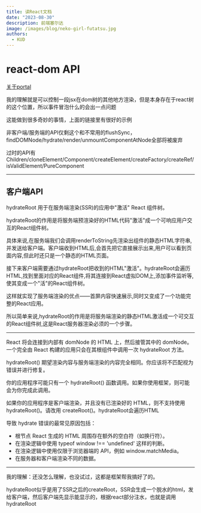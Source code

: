 ```yaml
---
title: 读React文档
date: "2023-08-30"
description: 前端塞尔达
image: /images/blog/neko-girl-futatsu.jpg
authors:
  - KUD
---
```


# react-dom API

[关于portal](https://zh-hans.react.dev/reference/react-dom/createPortal)

我的理解就是可以控制一段jsx在dom树的其他地方渲染，但是本身存在于react树的这个位置，所以事件冒泡什么的会出一点问题

这能做到很多奇妙的事情，上面的链接里有很好的示例

非客户端/服务端的API仅剩这个和不常用的flushSync，findDOMNode/hydrate/render/unmountComponentAtNode全部将被废弃

过时的API有Children/cloneElement/Component/createElement/createFactory/createRef/isValidElement/PureComponent

---

## 客户端API

hydrateRoot 用于在服务端渲染(SSR)的应用中"激活" React 组件树。

hydrateRoot的作用是将服务端预渲染好的HTML代码"激活"成一个可响应用户交互的React组件树。

具体来说,在服务端我们会调用renderToString先渲染出组件的静态HTML字符串,并发送给客户端。客户端收到HTML后,会首先把它直接展示出来,用户可以看到页面内容,但此时还只是一个静态的HTML页面。

接下来客户端需要通过hydrateRoot把收到的HTML"激活"。hydrateRoot会遍历HTML,找到里面对应的React组件,将其连接到React虚拟DOM上,添加事件监听等,使其变成一个"活"的React组件树。

这样就实现了服务端渲染的优点——首屏内容快速展示,同时又变成了一个功能完整的React应用。

所以简单来说,hydrateRoot的作用是将服务端渲染的静态HTML激活成一个可交互的React组件树,这是React服务器渲染必须的一个步骤。

---

React 将会连接到内部有 domNode 的 HTML 上，然后接管其中的 domNode。一个完全由 React 构建的应用只会在其根组件中调用一次 hydrateRoot 方法。

hydrateRoot() 期望渲染内容与服务端渲染的内容完全相同。你应该将不匹配视为错误并进行修复。

你的应用程序可能只有一个 hydrateRoot() 函数调用。如果你使用框架，则可能会为你完成此调用。

如果你的应用程序是客户端渲染，并且没有已渲染好的 HTML，则不支持使用 hydrateRoot()。请改用 createRoot()。hydrateRoot会遍历HTML

导致 hydrate 错误的最常见原因包括：
- 根节点 React 生成的 HTML 周围存在额外的空白符（如换行符）。
- 在渲染逻辑中使用 typeof window !== 'undefined' 这样的判断。
- 在渲染逻辑中使用仅限于浏览器端的 API，例如 window.matchMedia。
- 在服务器和客户端渲染不同的数据。

---

我的理解：还没怎么理解，也没试过，这都是框架帮我搞好了的。

hydrateRoot似乎是用了SSR之后的createRoot，SSR会生成一个脱水的html，发给客户端，然后客户端先显示能显示的，根据react部分注水，也就是调用hydrateRoot

